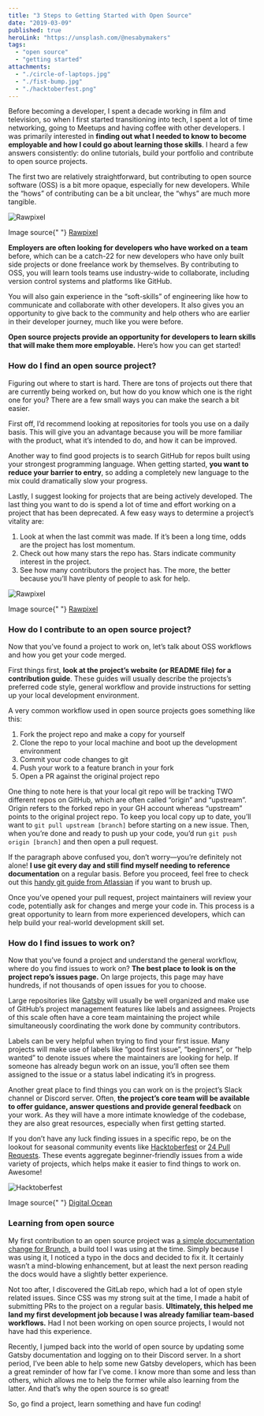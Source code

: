 ```yaml
---
title: "3 Steps to Getting Started with Open Source"
date: "2019-03-09"
published: true
heroLink: "https://unsplash.com/@nesabymakers"
tags:
  - "open source"
  - "getting started"
attachments:
  - "./circle-of-laptops.jpg"
  - "./fist-bump.jpg"
  - "./hacktoberfest.png"
---
```


Before becoming a developer, I spent a decade working in film and television, so when I first started transitioning into tech, I spent a lot of time networking, going to Meetups and having coffee with other developers. I was primarily interested in **finding out what I needed to know to become employable and how I could go about learning those skills**. I heard a few answers consistently: do online tutorials, build your portfolio and contribute to open source projects.

The first two are relatively straightforward, but contributing to open source software (OSS) is a bit more opaque, especially for new developers. While the “hows” of contributing can be a bit unclear, the “whys” are much more tangible.

![Rawpixel](./fist-bump.jpg)

<span className="BlogPost__image-caption">
  Image source{" "}
  <a href="https://pixabay.com/users/rawpixel-4283981/">Rawpixel</a>
</span>

**Employers are often looking for developers who have worked on a team** before, which can be a catch-22 for new developers who have only built side projects or done freelance work by themselves. By contributing to OSS, you will learn tools teams use industry-wide to collaborate, including version control systems and platforms like GitHub.

You will also gain experience in the “soft-skills” of engineering like how to communicate and collaborate with other developers. It also gives you an opportunity to give back to the community and help others who are earlier in their developer journey, much like you were before.

**Open source projects provide an opportunity for developers to learn skills that will make them more employable.** Here’s how you can get started!

### How do I find an open source project?

Figuring out where to start is hard. There are tons of projects out there that are currently being worked on, but how do you know which one is the right one for you? There are a few small ways you can make the search a bit easier.

First off, I’d recommend looking at repositories for tools you use on a daily basis. This will give you an advantage because you will be more familiar with the product, what it’s intended to do, and how it can be improved.

Another way to find good projects is to search GitHub for repos built using your strongest programming language. When getting started, **you want to reduce your barrier to entry**, so adding a completely new language to the mix could dramatically slow your progress.

Lastly, I suggest looking for projects that are being actively developed. The last thing you want to do is spend a lot of time and effort working on a project that has been deprecated. A few easy ways to determine a project’s vitality are:

1. Look at when the last commit was made. If it’s been a long time, odds are the project has lost momentum.
2. Check out how many stars the repo has. Stars indicate community interest in the project.
3. See how many contributors the project has. The more, the better because you’ll have plenty of people to ask for help.

![Rawpixel](./chatting.jpg)

<span className="BlogPost__image-caption">
  Image source{" "}
  <a href="https://pixabay.com/users/rawpixel-4283981/">Rawpixel</a>
</span>

### How do I contribute to an open source project?

Now that you’ve found a project to work on, let’s talk about OSS workflows and how you get your code merged.

First things first, **look at the project’s website (or README file) for a contribution guide**. These guides will usually describe the projects’s preferred code style, general workflow and provide instructions for setting up your local development environment.

A very common workflow used in open source projects goes something like this:

1. Fork the project repo and make a copy for yourself
2. Clone the repo to your local machine and boot up the development environment
3. Commit your code changes to git
4. Push your work to a feature branch in your fork
5. Open a PR against the original project repo

One thing to note here is that your local git repo will be tracking TWO different repos on GitHub, which are often called “origin” and “upstream”. Origin refers to the forked repo in your GH account whereas “upstream” points to the original project repo. To keep you local copy up to date, you’ll want to `git pull upstream [branch]` before starting on a new issue. Then, when you’re done and ready to push up your code, you’d run `git push origin [branch]` and then open a pull request.

If the paragraph above confused you, don’t worry—you’re definitely not alone! **I use git every day and still find myself needing to reference documentation** on a regular basis. Before you proceed, feel free to check out this [handy git guide from Atlassian](https://www.atlassian.com/git/tutorials/syncing) if you want to brush up.

Once you’ve opened your pull request, project maintainers will review your code, potentially ask for changes and merge your code in. This process is a great opportunity to learn from more experienced developers, which can help build your real-world development skill set.

### How do I find issues to work on?

Now that you’ve found a project and understand the general workflow, where do you find issues to work on? **The best place to look is on the project repo’s issues page.** On large projects, this page may have hundreds, if not thousands of open issues for you to choose.

Large repositories like [Gatsby](https://github.com/gatsbyjs/gatsby/issues) will usually be well organized and make use of GitHub’s project management features like labels and assignees. Projects of this scale often have a core team maintaining the project while simultaneously coordinating the work done by community contributors.

Labels can be very helpful when trying to find your first issue. Many projects will make use of labels like “good first issue”, “beginners”, or “help wanted” to denote issues where the maintainers are looking for help. If someone has already begun work on an issue, you’ll often see them assigned to the issue or a status label indicating it’s in progress.

Another great place to find things you can work on is the project’s Slack channel or Discord server. Often, **the project’s core team will be available to offer guidance, answer questions and provide general feedback** on your work. As they will have a more intimate knowledge of the codebase, they are also great resources, especially when first getting started.

If you don’t have any luck finding issues in a specific repo, be on the lookout for seasonal community events like [Hacktoberfest](https://hacktoberfest.digitalocean.com/) or [24 Pull Requests](https://24pullrequests.com/). These events aggregate beginner-friendly issues from a wide variety of projects, which helps make it easier to find things to work on. Awesome!

![Hacktoberfest](./hacktoberfest.png)

<span className="BlogPost__image-caption">
  Image source{" "}
  <a href="https://hacktoberfest.digitalocean.com/">Digital Ocean</a>
</span>

### Learning from open source

My first contribution to an open source project was [a simple documentation change for Brunch](https://github.com/brunch/brunch.github.io/pull/207), a build tool I was using at the time. Simply because I was using it, I noticed a typo in the docs and decided to fix it. It certainly wasn’t a mind-blowing enhancement, but at least the next person reading the docs would have a slightly better experience.

Not too after, I discovered the GitLab repo, which had a lot of open style related issues. Since CSS was my strong suit at the time, I made a habit of submitting PRs to the project on a regular basis. **Ultimately, this helped me land my first development job because I was already familiar team-based workflows.** Had I not been working on open source projects, I would not have had this experience.

Recently, I jumped back into the world of open source by updating some Gatsby documentation and logging on to their Discord server. In a short period, I’ve been able to help some new Gatsby developers, which has been a great reminder of how far I’ve come. I know more than some and less than others, which allows me to help the former while also learning from the latter. And that’s why the open source is so great!

So, go find a project, learn something and have fun coding!
